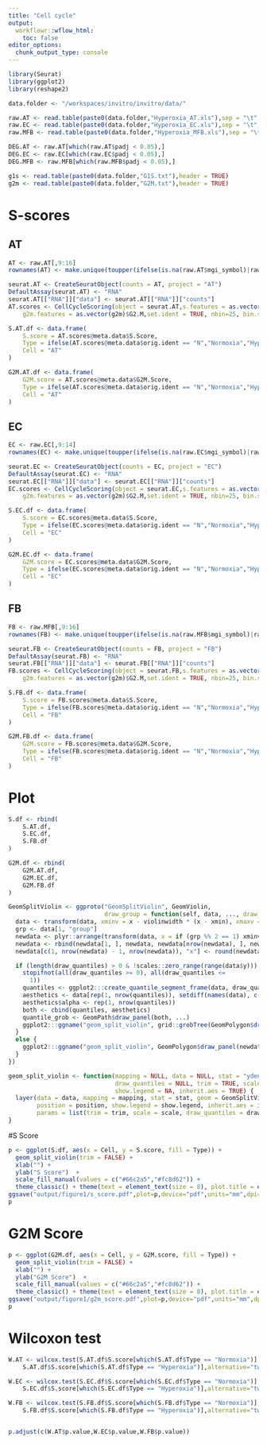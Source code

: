 ```yaml
---
title: "Cell cycle"
output:
  workflowr::wflow_html:
    toc: false
editor_options:
  chunk_output_type: console
---
```


```r
library(Seurat)
library(ggplot2)
library(reshape2)

data.folder <- "/workspaces/invitro/invitro/data/"

raw.AT <- read.table(paste0(data.folder,"Hyperoxia_AT.xls"),sep = "\t",header = T,stringsAsFactors = F)
raw.EC <- read.table(paste0(data.folder,"Hyperoxia_EC.xls"),sep = "\t",header = T,stringsAsFactors = F)
raw.MFB <- read.table(paste0(data.folder,"Hyperoxia_MFB.xls"),sep = "\t",header = T,stringsAsFactors = F)

DEG.AT <- raw.AT[which(raw.AT$padj < 0.05),]
DEG.EC <- raw.EC[which(raw.EC$padj < 0.05),]
DEG.MFB <- raw.MFB[which(raw.MFB$padj < 0.05),]

g1s <- read.table(paste0(data.folder,"G1S.txt"),header = TRUE)
g2m <- read.table(paste0(data.folder,"G2M.txt"),header = TRUE)
```

# S-scores

## AT

```r
AT <- raw.AT[,9:16]
rownames(AT) <- make.unique(toupper(ifelse(is.na(raw.AT$mgi_symbol)|raw.AT$mgi_symbol == "","NA",raw.AT$mgi_symbol)))

seurat.AT <- CreateSeuratObject(counts = AT, project = "AT")
DefaultAssay(seurat.AT) <- "RNA"
seurat.AT[["RNA"]]["data"] <- seurat.AT[["RNA"]]["counts"]
AT.scores <- CellCycleScoring(object = seurat.AT,s.features = as.vector(g1s)$G1.S,
    g2m.features = as.vector(g2m)$G2.M,set.ident = TRUE, nbin=25, bin.size=50)

S.AT.df <- data.frame(
    S.score = AT.scores@meta.data$S.Score,
    Type = ifelse(AT.scores@meta.data$orig.ident == "N","Normoxia","Hyperoxia"),
    Cell = "AT"
)

G2M.AT.df <- data.frame(
    G2M.score = AT.scores@meta.data$G2M.Score,
    Type = ifelse(AT.scores@meta.data$orig.ident == "N","Normoxia","Hyperoxia"),
    Cell = "AT"
)
```

## EC

```r
EC <- raw.EC[,9:14]
rownames(EC) <- make.unique(toupper(ifelse(is.na(raw.EC$mgi_symbol)|raw.EC$mgi_symbol == "","NA",raw.EC$mgi_symbol)))

seurat.EC <- CreateSeuratObject(counts = EC, project = "EC")
DefaultAssay(seurat.EC) <- "RNA"
seurat.EC[["RNA"]]["data"] <- seurat.EC[["RNA"]]["counts"]
EC.scores <- CellCycleScoring(object = seurat.EC,s.features = as.vector(g1s)$G1.S,
    g2m.features = as.vector(g2m)$G2.M,set.ident = TRUE, nbin=25, bin.size=50)

S.EC.df <- data.frame(
    S.score = EC.scores@meta.data$S.Score,
    Type = ifelse(EC.scores@meta.data$orig.ident == "N","Normoxia","Hyperoxia"),
    Cell = "EC"
)

G2M.EC.df <- data.frame(
    G2M.score = EC.scores@meta.data$G2M.Score,
    Type = ifelse(EC.scores@meta.data$orig.ident == "N","Normoxia","Hyperoxia"),
    Cell = "EC"
)
```

## FB

```r
FB <- raw.MFB[,9:16]
rownames(FB) <- make.unique(toupper(ifelse(is.na(raw.MFB$mgi_symbol)|raw.MFB$mgi_symbol == "","NA",raw.MFB$mgi_symbol)))

seurat.FB <- CreateSeuratObject(counts = FB, project = "FB")
DefaultAssay(seurat.FB) <- "RNA"
seurat.FB[["RNA"]]["data"] <- seurat.FB[["RNA"]]["counts"]
FB.scores <- CellCycleScoring(object = seurat.FB,s.features = as.vector(g1s)$G1.S,
    g2m.features = as.vector(g2m)$G2.M,set.ident = TRUE, nbin=25, bin.size=50)

S.FB.df <- data.frame(
    S.score = FB.scores@meta.data$S.Score,
    Type = ifelse(FB.scores@meta.data$orig.ident == "N","Normoxia","Hyperoxia"),
    Cell = "FB"
)

G2M.FB.df <- data.frame(
    G2M.score = FB.scores@meta.data$G2M.Score,
    Type = ifelse(FB.scores@meta.data$orig.ident == "N","Normoxia","Hyperoxia"),
    Cell = "FB"
)
```

# Plot

```r
S.df <- rbind(
    S.AT.df,
    S.EC.df,
    S.FB.df
)

G2M.df <- rbind(
    G2M.AT.df,
    G2M.EC.df,
    G2M.FB.df
)

GeomSplitViolin <- ggproto("GeomSplitViolin", GeomViolin, 
                           draw_group = function(self, data, ..., draw_quantiles = NULL) {
  data <- transform(data, xminv = x - violinwidth * (x - xmin), xmaxv = x + violinwidth * (xmax - x))
  grp <- data[1, "group"]
  newdata <- plyr::arrange(transform(data, x = if (grp %% 2 == 1) xminv else xmaxv), if (grp %% 2 == 1) y else -y)
  newdata <- rbind(newdata[1, ], newdata, newdata[nrow(newdata), ], newdata[1, ])
  newdata[c(1, nrow(newdata) - 1, nrow(newdata)), "x"] <- round(newdata[1, "x"])

  if (length(draw_quantiles) > 0 & !scales::zero_range(range(data$y))) {
    stopifnot(all(draw_quantiles >= 0), all(draw_quantiles <=
      1))
    quantiles <- ggplot2:::create_quantile_segment_frame(data, draw_quantiles)
    aesthetics <- data[rep(1, nrow(quantiles)), setdiff(names(data), c("x", "y")), drop = FALSE]
    aesthetics$alpha <- rep(1, nrow(quantiles))
    both <- cbind(quantiles, aesthetics)
    quantile_grob <- GeomPath$draw_panel(both, ...)
    ggplot2:::ggname("geom_split_violin", grid::grobTree(GeomPolygon$draw_panel(newdata, ...), quantile_grob))
  }
  else {
    ggplot2:::ggname("geom_split_violin", GeomPolygon$draw_panel(newdata, ...))
  }
})

geom_split_violin <- function(mapping = NULL, data = NULL, stat = "ydensity", position = "identity", ..., 
                              draw_quantiles = NULL, trim = TRUE, scale = "area", na.rm = FALSE, 
                              show.legend = NA, inherit.aes = TRUE) {
  layer(data = data, mapping = mapping, stat = stat, geom = GeomSplitViolin, 
        position = position, show.legend = show.legend, inherit.aes = inherit.aes, 
        params = list(trim = trim, scale = scale, draw_quantiles = draw_quantiles, na.rm = na.rm, ...))
}
```

#S Score

```r
p <- ggplot(S.df, aes(x = Cell, y = S.score, fill = Type)) +
  geom_split_violin(trim = FALSE) +
  xlab("") +
  ylab("S Score")  +
  scale_fill_manual(values = c("#66c2a5","#fc8d62")) +
  theme_classic() + theme(text = element_text(size = 8), plot.title = element_text(size=8), legend.position = "none")
ggsave("output/figure1/s_score.pdf",plot=p,device="pdf",units="mm",dpi=600,width = 50,height = 60)
p
```

# G2M Score

```r
p <- ggplot(G2M.df, aes(x = Cell, y = G2M.score, fill = Type)) +
  geom_split_violin(trim = FALSE) +
  xlab("") +
  ylab("G2M Score")  +
  scale_fill_manual(values = c("#66c2a5","#fc8d62")) +
  theme_classic() + theme(text = element_text(size = 8), plot.title = element_text(size=8), legend.position = "none")
ggsave("output/figure1/g2m_score.pdf",plot=p,device="pdf",units="mm",dpi=600,width = 50,height = 60)
p
```

# Wilcoxon test

```r
W.AT <- wilcox.test(S.AT.df$S.score[which(S.AT.df$Type == "Normoxia")],
    S.AT.df$S.score[which(S.AT.df$Type == "Hyperoxia")],alternative="two.sided")

W.EC <- wilcox.test(S.EC.df$S.score[which(S.EC.df$Type == "Normoxia")],
    S.EC.df$S.score[which(S.EC.df$Type == "Hyperoxia")],alternative="two.sided")

W.FB <- wilcox.test(S.FB.df$S.score[which(S.FB.df$Type == "Normoxia")],
    S.FB.df$S.score[which(S.FB.df$Type == "Hyperoxia")],alternative="two.sided")


p.adjust(c(W.AT$p.value,W.EC$p.value,W.FB$p.value))
```